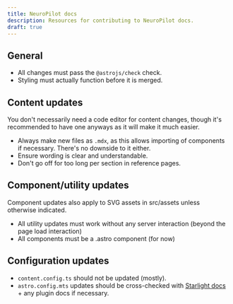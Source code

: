 ```yaml
---
title: NeuroPilot docs
description: Resources for contributing to NeuroPilot docs.
draft: true
---
```



## General

- All changes must pass the `@astrojs/check` check.
- Styling must actually function before it is merged.

## Content updates

<Aside type="tip">

You don't necessarily need a code editor for content changes, though it's recommended to have one anyways as it will make it much easier.

</Aside>

- Always make new files as `.mdx`, as this allows importing of components if necessary. There's no downside to it either.
- Ensure wording is clear and understandable.
- Don't go off for too long per section in reference pages.

## Component/utility updates

<Aside>

Component updates also apply to SVG assets in src/assets unless otherwise indicated.

</Aside>

- All utility updates must work without any server interaction (beyond the page load interaction)
- All components must be a .astro component (for now)

## Configuration updates

- `content.config.ts` should not be updated (mostly).
- `astro.config.mts` updates should be cross-checked with [Starlight docs](https://starlight.astro.build/) + any plugin docs if necessary.
